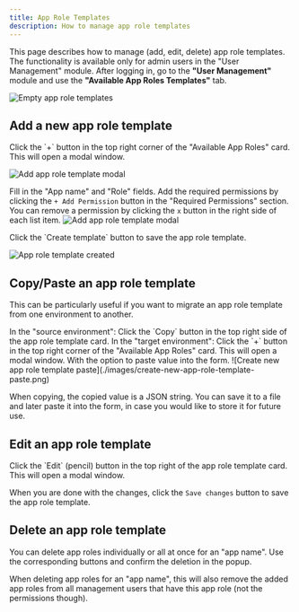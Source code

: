 ```yaml
---
title: App Role Templates
description: How to manage app role templates
---
```



This page describes how to manage (add, edit, delete) app role templates.
The functionality is available only for admin users in the "User Management" module. After logging in, go to the **"User Management"** module and use the **"Available App Roles Templates"** tab.

![Empty app role templates](./images/empty-app-role-templates.png)


## Add a new app role template
<Steps>

<Step>
Click the `+` button in the top right corner of the "Available App Roles" card. This will open a modal window.

![Add app role template modal](./images/create-new-app-role-empty.png)

</Step>

<Step>

Fill in the "App name" and "Role" fields. Add the required permissions by clicking the `+ Add Permission` button in the "Required Permissions" section.
You can remove a permission by clicking the `x` button in the right side of each list item.
![Add app role template modal](./images/create-new-app-role-populated.png)

</Step>

<Step>
Click the `Create template` button to save the app role template.

![App role template created](./images/app-role-template-created.png)
</Step>

</Steps>

## Copy/Paste an app role template

This can be particularly useful if you want to migrate an app role template from one environment to another.

<Steps>

<Step>
In the "source environment": Click the `Copy` button in the top right side of the app role template card.
</Step>

<Step>
In the "target environment": Click the `+` button in the top right corner of the "Available App Roles" card. This will open a modal window. With the option to paste value into the form.
![Create new app role template paste](./images/create-new-app-role-template-paste.png)
</Step>
</Steps>

When copying, the copied value is a JSON string. You can save it to a file and later paste it into the form, in case you would like to store it for future use.


## Edit an app role template

<Steps>

<Step>
Click the `Edit` (pencil) button in the top right of the app role template card. This will open a modal window.
</Step>

<Step>

When you are done with the changes, click the `Save changes` button to save the app role template.
</Step>


</Steps>

## Delete an app role template

You can delete app roles individually or all at once for an "app name". Use the corresponding buttons and confirm the deletion in the popup.

When deleting app roles for an "app name", this will also remove the added app roles from all management users that have this app role (not the permissions though).